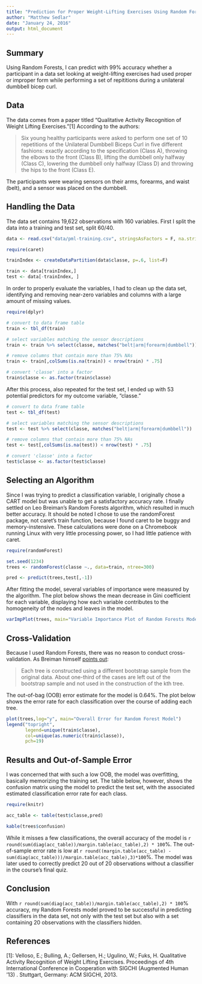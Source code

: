 ```yaml
---
title: "Prediction for Proper Weight-Lifting Exercises Using Random Forests"
author: "Matthew Sedlar"
date: "January 24, 2016"
output: html_document
---
```


## Summary

Using Random Forests, I can predict with 99% accuracy whether a participant in a data set looking at weight-lifting exercises had used proper or improper form while performing a set of repititions during a unilateral dumbbell bicep curl. 

## Data

The data comes from a paper titled "Qualitative Activity Recognition of Weight Lifting Exercises."[1] According to the authors:

> Six young healthy participants were asked to perform one set of 10 repetitions of the Unilateral Dumbbell Biceps Curl in five different fashions: exactly according to the specification (Class A), throwing the elbows to the front (Class B), lifting the dumbbell only halfway (Class C), lowering the dumbbell only halfway (Class D) and throwing the hips to the front (Class E).

The participants were wearing sensors on their arms, forearms, and waist (belt), and a sensor was placed on the dumbbell.

## Handling the Data

The data set contains 19,622 observations with 160 variables. First I split the data into a training and test set, split 60/40. 

```r

data <- read.csv("data/pml-training.csv", stringsAsFactors = F, na.strings=c("NA",""))

require(caret)

trainIndex <- createDataPartition(data$classe, p=.6, list=F)

train <- data[trainIndex,]
test <- data[-trainIndex, ]

```

In order to properly evaluate the variables, I had to clean up the data set, identifying and removing near-zero variables and columns with a large amount of missing values. 

```r

require(dplyr)

# convert to data frame table
train <- tbl_df(train)

# select variables matching the sensor descriptions
train <- train %>% select(classe, matches("belt|arm|forearm|dumbbell"))

# remove columns that contain more than 75% NAs
train <- train[,colSums(is.na(train)) < nrow(train) * .75]

# convert 'classe' into a factor
train$classe <- as.factor(train$classe)

```

After this process, also repeated for the test set, I ended up with 53 potential predictors for my outcome variable, "classe."

```r

# convert to data frame table
test <- tbl_df(test)

# select variables matching the sensor descriptions
test <- test %>% select(classe, matches("belt|arm|forearm|dumbbell"))

# remove columns that contain more than 75% NAs
test <- test[,colSums(is.na(test)) < nrow(test) * .75]

# convert 'classe' into a factor
test$classe <- as.factor(test$classe)

```

## Selecting an Algorithm

Since I was trying to predict a classification variable, I originally chose a CART model but was unable to get a satisfactory accuracy rate. I finally settled on Leo Breiman's Random Forests algorithm, which resulted in much better accuracy. It should be noted I chose to use the randomForest package, not caret's train function, because I found caret to be buggy and memory-instensive. These calculations were done on a Chromebook running Linux with very little processing power, so I had little patience with caret.

```r

require(randomForest)

set.seed(1234)
trees <- randomForest(classe ~., data=train, ntree=300)

pred <- predict(trees,test[,-1])

```

After fitting the model, several variables of importance were measured by the algorithm. The plot below shows the mean decrease in Gini coefficient for each variable, displaying how each variable contributes to the homogeneity of the nodes and leaves in the model.

```r

varImpPlot(trees, main="Variable Importance Plot of Random Forests Model", n.var=20)

```

## Cross-Validation

Because I used Random Forests, there was no reason to conduct cross-validation. As Breiman himself [points out](http://www.stat.berkeley.edu/~breiman/RandomForests/cc.home.htm#ooberr):

> Each tree is constructed using a different bootstrap sample from the original data. About one-third of the cases are left out of the bootstrap sample and not used in the construction of the kth tree.

The out-of-bag (OOB) error estimate for the model is 0.64%. The plot below shows the error rate for each classification over the course of adding each tree.

```r
plot(trees,log="y", main="Overall Error for Random Forest Model")
legend("topright",
       legend=unique(train$classe), 
       col=unique(as.numeric(train$classe)), 
       pch=19)
```

## Results and Out-of-Sample Error

I was concerned that with such a low OOB, the model was overfitting, basically memorizing the training set. The table below, however, shows the confusion matrix using the model to predict the test set, with the associated estimated classification error rate for each class.

```r

require(knitr)

acc_table <- table(test$classe,pred)

kable(trees$confusion)

```

While it misses a few classifications, the overall accuracy of the model is `r round(sum(diag(acc_table))/margin.table(acc_table),2) * 100`%. The out-of-sample error rate is low at `r round((margin.table(acc_table) - sum(diag(acc_table)))/margin.table(acc_table),3)*100`%. The model was later used to correctly predict 20 out of 20 observations without a classifier in the course's final quiz.

##  Conclusion

With `r round(sum(diag(acc_table))/margin.table(acc_table),2) * 100`% accuracy, my Random Forests model proved to be successful in predicting classifiers in the data set, not only with the test set but also with a set containing 20 observations with the classifiers hidden.

## References

[1]: Velloso, E.; Bulling, A.; Gellersen, H.; Ugulino, W.; Fuks, H. Qualitative Activity Recognition of Weight Lifting Exercises. Proceedings of 4th International Conference in Cooperation with SIGCHI (Augmented Human '13) . Stuttgart, Germany: ACM SIGCHI, 2013.

